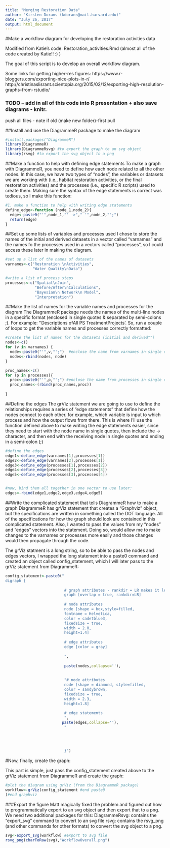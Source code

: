 ```yaml
---
title: "Merging Restoration Data"
author: "Kirsten Dorans (kdorans@mail.harvard.edu)"
date: "July 26, 2017"
output: html_document
---
```


#Make a workflow diagram for developing the restoration activities data

Modified from Katie's code: Restoration_activities.Rmd (almost all of the code created by Katie!! :) ) 

The goal of this script is to develop an overall workflow diagram.

Some links for getting higher-res figures:
https://www.r-bloggers.com/exporting-nice-plots-in-r/
http://christinaslisrant.scientopia.org/2015/02/12/exporting-high-resolution-graphs-from-rstudio/ 


### TODO -- add in all of this code into R presentation + also save diagrams - knitr. 
 push all files - note if old (make new folder)-first pull

##Install and use the DiagrammeR package to make the diagram
```r
#install.packages("DiagrammeR")
library(DiagrammeR)
library(DiagrammeRsvg) #to export the graph to an svg object
library(rsvg) #to export the svg object to a png

```

##Make a function to help with defining edge statements
To make a graph with DiagrammeR, you need to define how each node related to all the other nodes.  In this case, we have two types of "nodes", the variables or datasets we are working with (i.e., habitat restoration activities, or the final restoration activities) and the processes (i.e., specific R scripts) used to create them. Making sure the syntax of the edge statements is correct was tedious, so I make this function:

```r
#1. make a function to help with writing edge statements
define_edge<-function (node_1,node_2){
  edge<-paste0("'",node_1,"' ->"," '",node_2,"';")
  return(edge)
}
```

##Set up some lists of variables and processes used
I chose to store the names of the initial and derived datasets in a vector called "varnames" and the names fo the processes used in a vectors called "processes", so I could access these later in making the diagram.

```r
#set up a list of the names of datasets
varnames<-c("Restoration \nActivities", 
            "Water Quality\nData")

#write a list of process steps
processes<-c("Spatial\nJoin", 
             "Before/After\nCalculations", 
             "Bayesian\n Network\n Model",
             "Interpretation")

```

##Make the list of names for the variable names and processes for the diagram
The DiagrammeR package needs the names of the multi-line nodes in a specific format (enclosed in single quotes & separated by semi-colons ;).  For example: ''Descriptions of\n All PS Treatment\n Projects'.  So, run a couple of loops to get the variable names and processes correctly formatted:

```r
#create the list of names for the datasets (initial and derived"")
nodes<-c()
for (v in varnames) {
  node<-paste0("'",v,"';")  #enclose the name from varnames in single quotes, end with a ;
  nodes<-rbind(nodes, node)
}

proc_names<-c()
for (p in processes){
  proc<-paste0("'",p,"';") #enclose the name from processes in single quotes, end with a ;
  proc_names<-(rbind(proc_names,proc))
  
}
```

##Define the edges
The grViz statement we are going to use to define the relationships requires a series of "edge statements" that define how the nodes connect to each other..for example, which variable is input to which process and how the output flows from there. This is where I'll use the function defined above to make writing the edge statements easier, since they need to start with the node name in single quotes, then include the -> character, and then end with the receiving node in single quotes and ending in a semi-colon (;)

```r
#define the edges
edge1<-define_edge(varnames[1],processes[1])
edge2<-define_edge(varnames[2],processes[1])
edge3<-define_edge(processes[1],processes[2])
edge4<-define_edge(processes[2],processes[3])
edge5<-define_edge(processes[3],processes[4])


#now, bind them all together in one vector to use later:
edges<-rbind(edge1,edge2,edge3,edge4,edge5)
```

##Write the complicated statement that tells DiagrammeR how to make a graph
DiagrammeR has grViz statement that creates a "Graphviz" object, but the specifications are written in something called the DOT language.  All of the specifications for how the graph should look are contained in this complicated statement. Also, I wanted to pass the values from my "nodes" and "edges" vectors into the statement.  Doing so, would allow me to make changes to the varnames or processes more easily and those changes would then propagate through the code. 

The grViz statment is a long string, so to be able to pass the nodes and edges vectors, I wrapped the long statement into a paste0 command and created an object called config_statement, which I will later pass to the grViz statement from DiagrammeR:

```r
config_statement<-paste0("
digraph {
                          
                          # graph attributes - rankdir = LR makes it left to right rather than vertical
                          graph [overlap = true, rankdir=LR]
                          
                          # node attributes
                          node [shape = box,style=filled, 
                          fontname = Helvetica,
                          color = cadetblue3,
                          fixedsize = true,
                          width = 2.0,
                          height=1.4]
                          
                          # edge attributes
                          edge [color = gray]
                          
                          ", 
                          
                          paste(nodes,collapse=''),
                          
                          
                          "# node attributes
                          node [shape = diamond, style=filled,
                          color = sandybrown,
                          fixedsize = true,
                          width = 2.3,
                          height=1.8]
                          
                          # edge statements
                          ",
                         paste(edges,collapse=''),
                          "
                         
                          
                          
                          
                          }")

```

#Now, finally, create the graph:

This part is simple, just pass the config_statement created above to the grViz statement from DiagrammeR and create the graph:

```r
#plot the diagram using grViz (from the DiagrammeR package)
workflow<-grViz(config_statement #end paste0
)#end graphviz

```


###Export the figure
Matt magically fixed the problem and figured out how to programmatically export to an svg object and then export that to a png.  We need two additional packages for this:
DiagrammeRsvg: contains the "export_svg" command to convert to an svg file
rsvg: contains the rsvg_png (and other commands for other formats) to convert the svg object to a png.

```r

svg<-export_svg(workflow) #export to svg file
rsvg_png(charToRaw(svg),"WorkflowOverall.png")

```


